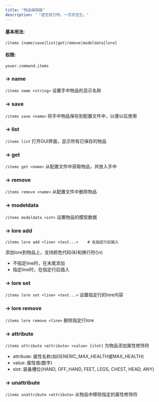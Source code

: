 ```yaml
---
title: "物品编辑器"
description: "「虚空搓万物，一念百宝生」"
---
```


#### 基本用法:
`/items [name|save|list|get|remove|modeldata|lore]`

#### 权限:
`youer.command.items`

### -> name
`/items name <string>`
设置手中物品的显示名称

### -> save
`/items save <name>`
将手中物品保存到配置文件中，以便以后使用

### -> list
`/items list`
打开GUI界面，显示所有已保存的物品

### -> get
`/items get <name>`
从配置文件中获取物品，并放入手中

### -> remove
`/items remove <name>`
从配置文件中删除物品

### -> modeldata
`/items modeldata <int>`
设置物品的模型数据

### -> lore add
`/items lore add <line> <text...>    # 在指定行后插入`

添加lore到物品上，支持颜色代码(&)和换行符(\n)
* 不指定line时，在末尾添加
* 指定line时，在指定行后插入

### -> lore set
`/items lore set <line> <text...>`
设置指定行的lore内容

### -> lore remove
`/items lore remove <line>`
删除指定行lore

### -> attribute
`/items attribute <attribute> <value> [slot]`
为物品添加属性修饰符
* attribute: 属性名称(如GENERIC_MAX_HEALTH或MAX_HEALTH)
* value: 属性值(数字)
* slot: 装备槽位(HAND, OFF_HAND, FEET, LEGS, CHEST, HEAD, ANY)

### -> unattribute
`/items unattribute <attribute>`
从物品中移除指定的属性修饰符